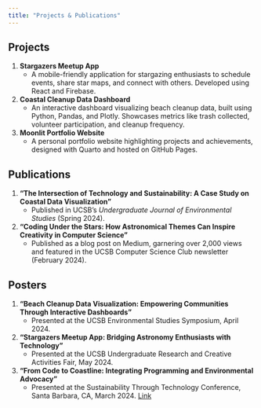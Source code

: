 ```yaml
---
title: "Projects & Publications"
---
```


## Projects
1. **Stargazers Meetup App**  
   - A mobile-friendly application for stargazing enthusiasts to schedule events, share star maps, and connect with others. Developed using React and Firebase.  

2. **Coastal Cleanup Data Dashboard**  
   - An interactive dashboard visualizing beach cleanup data, built using Python, Pandas, and Plotly. Showcases metrics like trash collected, volunteer participation, and cleanup frequency.  

3. **Moonlit Portfolio Website**  
   - A personal portfolio website highlighting projects and achievements, designed with Quarto and hosted on GitHub Pages.  

## Publications
1. **"The Intersection of Technology and Sustainability: A Case Study on Coastal Data Visualization"**  
   - Published in UCSB’s *Undergraduate Journal of Environmental Studies* (Spring 2024).  

2. **"Coding Under the Stars: How Astronomical Themes Can Inspire Creativity in Computer Science"**  
   - Published as a blog post on Medium, garnering over 2,000 views and featured in the UCSB Computer Science Club newsletter (February 2024).  

## Posters
1. **"Beach Cleanup Data Visualization: Empowering Communities Through Interactive Dashboards"**  
   - Presented at the UCSB Environmental Studies Symposium, April 2024.  

2. **"Stargazers Meetup App: Bridging Astronomy Enthusiasts with Technology"**  
   - Presented at the UCSB Undergraduate Research and Creative Activities Fair, May 2024.  

3. **"From Code to Coastline: Integrating Programming and Environmental Advocacy"**  
   - Presented at the Sustainability Through Technology Conference, Santa Barbara, CA, March 2024. [Link](https://ur.umbc.edu/wp-content/uploads/sites/354/2016/06/adjakwahEricSm.pdf){target="_blank"} 
